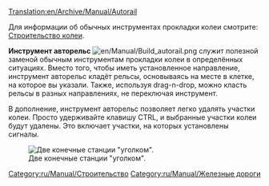 [[Translation:en/Archive/Manual/Autorail]]

Для информации об обычных инструментах прокладки колеи смотрите: [[ru/Manual/Строительство колеи|Строительство колеи]].

'''Инструмент авторельс''' [[File:en/Manual/Build autorail.png]] служит полезной заменой обычным инструментам прокладки колеи в определённых ситуациях. Вместо того, чтобы иметь установленное направление, инструмент авторельс кладёт рельсы, основываясь на месте в клетке, на которое вы указали. Также, используя drag-n-drop, можно класть рельсы в разных направлениях, не переключая инструмент.

В дополнение, инструмент авторельс позволяет легко удалять участки колеи. Просто удерживайте клавишу CTRL, и выбранные участки колеи будут удалены. Это включает участки, на которых установлены сигналы.

[[File:en/Archive/Manual/Corner station.png|center|frame|Две конечные станции "уголком".]]

[[Category:ru/Manual/Строительство]]
[[Category:ru/Manual/Железные дороги]]